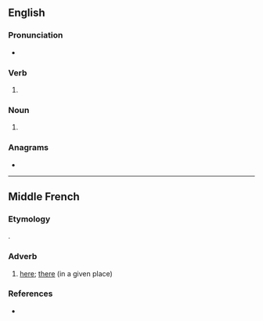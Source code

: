 ==English==

===Pronunciation===
* {{IPA|/liːnz/|lang=en}}

===Verb===
{{head|en|verb form}}

# {{en-third-person singular of|lean}}

===Noun===
{{head|en|noun plural form}}

# {{plural of|lean|lang=en}}

===Anagrams===
* {{anagrams|en|ANSEL|Ansel|Elsan|L'Anse|Nales|Slane|elans|enals|lanes|neals|slane|slean}}

----

==Middle French==

===Etymology===
{{etyl|fro|frm}} {{m|fro|laiens}}.

===Adverb===
{{head|frm|adverb}}

# [[here]]; [[there]] (in a given place)

===References===
* {{R:Godefroy|laiens}}